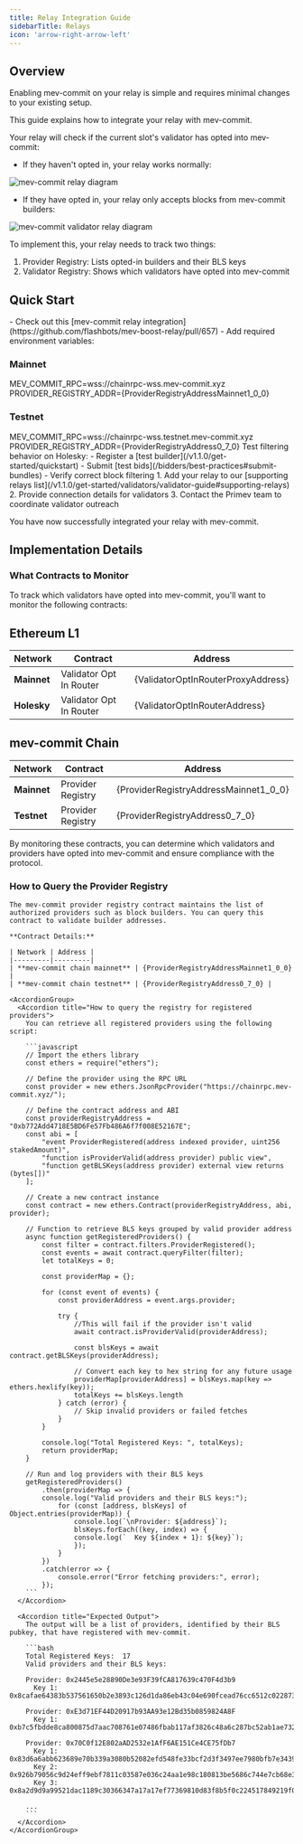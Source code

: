 ```yaml
---
title: Relay Integration Guide
sidebarTitle: Relays
icon: 'arrow-right-arrow-left'
---
```


## Overview

<Note>
Enabling mev-commit on your relay is simple and requires minimal changes to your existing setup.
</Note>

This guide explains how to integrate your relay with mev-commit.

Your relay will check if the current slot's validator has opted into mev-commit:

- If they haven't opted in, your relay works normally:
<Frame>
  <img src="/v1.1.0/images/mev-commit-relay.png" alt="mev-commit relay diagram" />
</Frame>

- If they have opted in, your relay only accepts blocks from mev-commit builders:
<Frame>
  <img src="/v1.1.0/images/mev-commit-validator-relay.png" alt="mev-commit validator relay diagram" />
</Frame>

To implement this, your relay needs to track two things:

1. Provider Registry: Lists opted-in builders and their BLS keys
2. Validator Registry: Shows which validators have opted into mev-commit

## Quick Start

<Steps>
  <Step title="View the Example Implementation">
   - Check out this [mev-commit relay integration](https://github.com/flashbots/mev-boost-relay/pull/657)
   - Add required environment variables:

### Mainnet
<CodeBlock>
MEV_COMMIT_RPC=wss://chainrpc-wss.mev-commit.xyz
PROVIDER_REGISTRY_ADDR={ProviderRegistryAddressMainnet1_0_0}
</CodeBlock>

### Testnet
<CodeBlock>
MEV_COMMIT_RPC=wss://chainrpc-wss.testnet.mev-commit.xyz
PROVIDER_REGISTRY_ADDR={ProviderRegistryAddress0_7_0}
</CodeBlock>
  </Step>

  <Step title="Test and Deploy">
    Test filtering behavior on Holesky:
    - Register a [test builder](/v1.1.0/get-started/quickstart)
    - Submit [test bids](/bidders/best-practices#submit-bundles)
    - Verify correct block filtering 
  </Step>

  <Step title="Register Your Relay">
    1. Add your relay to our [supporting relays list](/v1.1.0/get-started/validators/validator-guide#supporting-relays)
    2. Provide connection details for validators
    3. Contact the Primev team to coordinate validator outreach
  </Step>
</Steps>

You have now successfully integrated your relay with mev-commit.

## Implementation Details

### What Contracts to Monitor

To track which validators have opted into mev-commit, you'll want to monitor the following contracts:

## Ethereum L1
| Network | Contract | Address |
|---------|----------|---------|
| **Mainnet** | Validator Opt In Router | {ValidatorOptInRouterProxyAddress} |
| **Holesky** | Validator Opt In Router | {ValidatorOptInRouterAddress} |

## mev-commit Chain
| Network | Contract | Address |
|---------|----------|---------|
| **Mainnet** | Provider Registry | {ProviderRegistryAddressMainnet1_0_0} |
| **Testnet** | Provider Registry | {ProviderRegistryAddress0_7_0} |

By monitoring these contracts, you can determine which validators and providers have opted into mev-commit and ensure compliance with the protocol.


### How to Query the Provider Registry

    The mev-commit provider registry contract maintains the list of authorized providers such as block builders. You can query this contract to validate builder addresses.

    **Contract Details:**

    | Network | Address |
    |---------|---------|
    | **mev-commit chain mainnet** | {ProviderRegistryAddressMainnet1_0_0} |
    | **mev-commit chain testnet** | {ProviderRegistryAddress0_7_0} |

    <AccordionGroup>
      <Accordion title="How to query the registry for registered providers">
        You can retrieve all registered providers using the following script:

        ```javascript
        // Import the ethers library
        const ethers = require("ethers");

        // Define the provider using the RPC URL
        const provider = new ethers.JsonRpcProvider("https://chainrpc.mev-commit.xyz/");

        // Define the contract address and ABI
        const providerRegistryAddress = "0xb772Add4718E5BD6Fe57Fb486A6f7f008E52167E";
        const abi = [
            "event ProviderRegistered(address indexed provider, uint256 stakedAmount)",
            "function isProviderValid(address provider) public view",
            "function getBLSKeys(address provider) external view returns (bytes[])"
        ];

        // Create a new contract instance
        const contract = new ethers.Contract(providerRegistryAddress, abi, provider);

        // Function to retrieve BLS keys grouped by valid provider address
        async function getRegisteredProviders() {
            const filter = contract.filters.ProviderRegistered();
            const events = await contract.queryFilter(filter);
            let totalKeys = 0;

            const providerMap = {};

            for (const event of events) {
                const providerAddress = event.args.provider;

                try {
                    //This will fail if the provider isn't valid
                    await contract.isProviderValid(providerAddress);

                    const blsKeys = await contract.getBLSKeys(providerAddress);

                    // Convert each key to hex string for any future usage
                    providerMap[providerAddress] = blsKeys.map(key => ethers.hexlify(key));
                    totalKeys += blsKeys.length
                } catch (error) {
                    // Skip invalid providers or failed fetches
                }
            }

            console.log("Total Registered Keys: ", totalKeys);
            return providerMap;
        }

        // Run and log providers with their BLS keys
        getRegisteredProviders()
            .then(providerMap => {
            console.log("Valid providers and their BLS keys:");
                for (const [address, blsKeys] of Object.entries(providerMap)) {
                    console.log(`\nProvider: ${address}`);
                    blsKeys.forEach((key, index) => {
                    console.log(`  Key ${index + 1}: ${key}`);
                    });
                }
            })
            .catch(error => {
                console.error("Error fetching providers:", error);
            });
        ```
      </Accordion>
  
      <Accordion title="Expected Output">
        The output will be a list of providers, identified by their BLS pubkey, that have registered with mev-commit.

        ```bash
        Total Registered Keys:  17
        Valid providers and their BLS keys:

        Provider: 0x2445e5e28890De3e93F39fCA817639c470F4d3b9
          Key 1: 0x8cafae64383b537561650b2e3893c126d1da86eb43c04e690fcead76cc6512c022873241c2630b099d13868f9b01dc17

        Provider: 0xE3d71EF44D20917b93AA93e12Bd35b0859824A8F
          Key 1: 0xb7c5fbdde8ca800875d7aac708761e07486fbab117af3826c48a6c287bc52ab1ae7320bf7b9701467a9bdc7b43aaddba

        Provider: 0x70C0f12E802aAD2532e1AfF6AE151Ce4CE75fDb7
          Key 1: 0x83d6a6abb623689e70b339a3080b52082efd548fe33bcf2d3f3497ee7980bfb7e343917307ebae7f2ea552cfe44ec116
          Key 2: 0x926b79056c9d24eff9ebf7811c03587e036c24aa1e98c180813be5686c744e7cb68e3665a8c9930aa37281962037dad5
          Key 3: 0x8a2d9d9a99521dac1189c30366347a17a17ef77369810d83f8b5f0c224517849219f03f13afd9e85bcbf675d0653dbf5

        ...
        ```
      </Accordion>
    </AccordionGroup>
